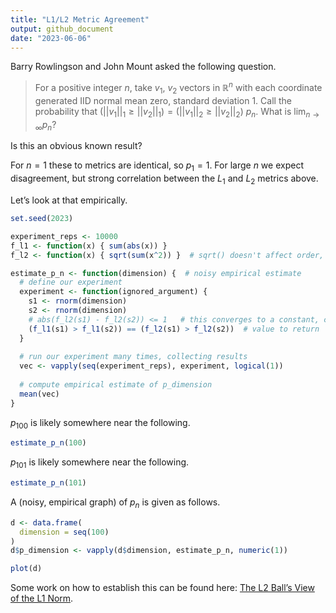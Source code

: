 ```yaml
---
title: "L1/L2 Metric Agreement"
output: github_document
date: "2023-06-06"
---
```


Barry Rowlingson and John Mount asked the following question.

> For a positive integer $n$, take $v_1$, $v_2$ vectors in $\mathbb{R}^n$ with each coordinate generated IID normal mean zero, standard deviation 1. Call the probability that $(||v_1||_1 \ge ||v_2||_1) = (||v_1||_2 \ge ||v_2||_2)$ $p_n$.  What is $\lim_{n \rightarrow \infty} p_n$?

Is this an obvious known result?

For $n = 1$ these to metrics are identical, so $p_1 = 1$. For large $n$ we expect disagreement, but strong correlation between the $L_1$ and $L_2$ metrics above. 


Let's look at that empirically.

```r
set.seed(2023)

experiment_reps <- 10000
f_l1 <- function(x) { sum(abs(x)) }
f_l2 <- function(x) { sqrt(sum(x^2)) }  # sqrt() doesn't affect order, so could leave it out.

estimate_p_n <- function(dimension) {  # noisy empirical estimate
  # define our experiment
  experiment <- function(ignored_argument) { 
    s1 <- rnorm(dimension)
    s2 <- rnorm(dimension)
    # abs(f_l2(s1) - f_l2(s2)) <= 1   # this converges to a constant, completing the proof
    (f_l1(s1) > f_l1(s2)) == (f_l2(s1) > f_l2(s2))  # value to return
  }
  
  # run our experiment many times, collecting results
  vec <- vapply(seq(experiment_reps), experiment, logical(1))
  
  # compute empirical estimate of p_dimension
  mean(vec)
}
```

$p_{100}$ is likely somewhere near the following.

```r
estimate_p_n(100)
```

$p_{101}$ is likely somewhere near the following.

```r
estimate_p_n(101)
```

A (noisy, empirical graph) of $p_n$ is given as follows.

```r
d <- data.frame(
  dimension = seq(100)
)
d$p_dimension <- vapply(d$dimension, estimate_p_n, numeric(1))
```

```r
plot(d)
```

Some work on how to establish this can be found here: [The L2 Ball's View of the L1 Norm](https://github.com/WinVector/Examples/blob/main/L1L2/L1L2.ipynb).

